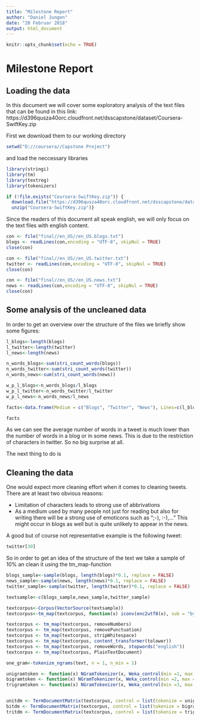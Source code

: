 ---
title: "Milestone Report"
author: "Daniel Jungen"
date: "20 Februar 2018"
output: html_document
---

```{r setup, include=FALSE}
knitr::opts_chunk$set(echo = TRUE)
```

# Milestone Report

## Loading the data

In this document we will cover some exploratory analysis of the text files that can be found in this link:
https://d396qusza40orc.cloudfront.net/dsscapstone/dataset/Coursera-SwiftKey.zip

First we download them to our working directory
```{r, echo = FALSE}
setwd("D://coursera//Capstone Project")
```
and load the neccessary libraries

```{r}
library(stringi)
library(tm)
library(textreg)
library(tokenizers)
```


```{r}
if (!file.exists("Coursera-SwiftKey.zip")) {
  download.file("https://d396qusza40orc.cloudfront.net/dsscapstone/dataset/Coursera-SwiftKey.zip", "Coursera-SwiftKey.zip")
  unzip("Coursera-SwiftKey.zip")}
```
Since the readers of this document all speak english, we will only focus on the text files with english content.

```{r, warning = FALSE, cache = TRUE}
con <- file("final//en_US//en_US.blogs.txt")
blogs <- readLines(con,encoding = "UTF-8", skipNul = TRUE)
close(con)

con <- file("final//en_US//en_US.twitter.txt")
twitter <- readLines(con,encoding = "UTF-8", skipNul = TRUE)
close(con)

con <- file("final//en_US//en_US.news.txt")
news <- readLines(con,encoding = "UTF-8", skipNul = TRUE)
close(con)
```

## Some analysis of the uncleaned data

In order to get an overview over the structure of the files we briefly show some figures:

```{r, cache = TRUE}
l_blogs<-length(blogs)
l_twitter<-length(twitter)
l_news<-length(news)

n_words_blogs<-sum(stri_count_words(blogs))
n_words_twitter<-sum(stri_count_words(twitter))
n_words_news<-sum(stri_count_words(news))

w_p_l_blogs<-n_words_blogs/l_blogs
w_p_l_twitter<-n_words_twitter/l_twitter
w_p_l_news<-n_words_news/l_news

facts<-data.frame(Medium = c("Blogs", "Twitter", "News"), Lines=c(l_blogs,l_twitter,l_news), Words=c(n_words_blogs,n_words_twitter, n_words_news), AVG = c(w_p_l_blogs, w_p_l_twitter, w_p_l_news))

facts

```

As we can see the average number of words in a tweet is much lower than the number of words in a blog or in some news. This is due to the restriction of characters in twitter. So no big surprise at all.

The next thing to do is

## Cleaning the data

One would expect more cleaning effort when it comes to cleaning tweets. There are at least two obvious reasons:

* Limitation of characters leads to strong use of abbrivations
* As a medium used by many people not just for reading but also for writing there will be a strong use of emoticons such as ";-), :-),..." This might occur in blogs as well but is quite unlikely to appear in the news.

A good but of course not representative example is the following tweet:
```{r, cache = TRUE}
twitter[30]
```
So in order to get an idea of the structure of the text we take a sample of 10% an clean it using the tm_map-function


```{r, cache=TRUE}
blogs_sample<-sample(blogs, length(blogs)*0.1, replace = FALSE)
news_sample<-sample(news, length(news)*0.1, replace = FALSE)
twitter_sample<-sample(twitter, length(twitter)*0.1, replace = FALSE)

textsample<-c(blogs_sample,news_sample,twitter_sample)

textcorpus<-Corpus(VectorSource(textsample))
textcorpus<-tm_map(textcorpus, function(x) iconv(enc2utf8(x), sub = "byte"))

textcorpus <- tm_map(textcorpus, removeNumbers)
textcorpus <- tm_map(textcorpus, removePunctuation)
textcorpus <- tm_map(textcorpus, stripWhitespace)
textcorpus <- tm_map(textcorpus, content_transformer(tolower))
textcorpus <- tm_map(textcorpus, removeWords, stopwords("english"))
textcorpus <- tm_map(textcorpus, PlainTextDocument)

one_gram<-tokenize_ngrams(text, n = 1, n_min = 1)

unigramtoken <- function(x) NGramTokenizer(x, Weka_control(min =1, max = 1))
bigramtoken <- function(x) NGramTokenizer(x, Weka_control(min =2, max = 2))
trigramtoken <- function(x) NGramTokenizer(x, Weka_control(min =3, max = 3))


unitdm <- TermDocumentMatrix(textcorpus, control = list(tokenize = unigramtoken))
bitdm <- TermDocumentMatrix(textcorpus, control = list(tokenize = bigramtoken))
tritdm <- TermDocumentMatrix(textcorpus, control = list(tokenize = trigramtoken))
```


